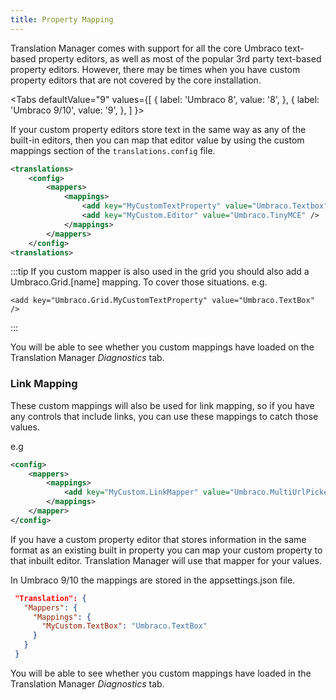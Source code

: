 ```yaml
---
title: Property Mapping
---
```


Translation Manager comes with support for all the core Umbraco text-based property editors, as well as most of the popular 3rd party text-based property editors. However, there may be times when you have custom property editors that are not covered by the core installation.


<Tabs
  defaultValue="9"
  values={[
    { label: 'Umbraco 8', value: '8', },
    { label: 'Umbraco 9/10', value: '9', },
  ]
}>
<TabItem value="8">

If your custom property editors store text in the same way as any of the built-in editors, then you can map that editor value by using the custom mappings section of the `translations.config` file. 

```xml
<translations>
    <config>
        <mappers>
            <mappings>
                <add key="MyCustomTextProperty" value="Umbraco.Textbox" />
                <add key="MyCustom.Editor" value="Umbraco.TinyMCE" />
            </mappings>
        </mappers>
    </config>
<translations>
```

:::tip
If you custom mapper is also used in the grid you should also add a Umbraco.Grid.[name] mapping. To cover those situations. e.g.


```
<add key="Umbraco.Grid.MyCustomTextProperty" value="Umbraco.TextBox" />
```
:::

You will be able to see whether you custom mappings have loaded on the Translation Manager *Diagnostics* tab.

### Link Mapping 
These custom mappings will also be used for link mapping, so if you have any controls that include links, you can use these mappings to catch those values.

e.g 

```xml
<config>
    <mappers>
        <mappings>
            <add key="MyCustom.LinkMapper" value="Umbraco.MultiUrlPicker" />
        </mappings>
    </mapper>
</config>
```

</TabItem>
<TabItem value="9">

If you have a custom property editor that stores information in the same format as an existing built in property 
you can map your custom property to that inbuilt editor. Translation Manager will use that mapper for your values.

In Umbraco 9/10 the mappings are stored in the appsettings.json file.

```json
 "Translation": {
   "Mappers": {
     "Mappings": {
       "MyCustom.TextBox": "Umbraco.TextBox"
     }
   }
 }
```



You will be able to see whether you custom mappings have loaded in the Translation Manager *Diagnostics* tab.



</TabItem>
</Tabs>


